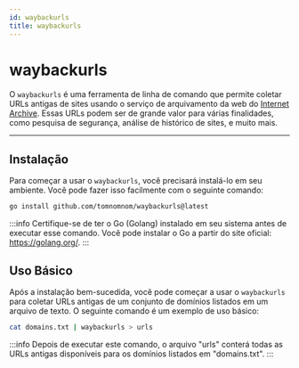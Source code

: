 ```yaml
---
id: waybackurls
title: waybackurls
---
```


# waybackurls

O `waybackurls` é uma ferramenta de linha de comando que permite coletar URLs
antigas de sites usando o serviço de arquivamento da web do [Internet Archive](https://archive.org/web/).
Essas URLs podem ser de grande valor para várias finalidades, como pesquisa de
segurança, análise de histórico de sites, e muito mais.

---

## Instalação

Para começar a usar o `waybackurls`, você precisará instalá-lo em seu ambiente.
Você pode fazer isso facilmente com o seguinte comando:

```bash
go install github.com/tomnomnom/waybackurls@latest
```

:::info
Certifique-se de ter o Go (Golang) instalado em seu sistema antes de executar
esse comando. Você pode instalar o Go a partir do site oficial:
https://golang.org/.
:::

## Uso Básico

Após a instalação bem-sucedida, você pode começar a usar o `waybackurls` para
coletar URLs antigas de um conjunto de domínios listados em um arquivo de texto.
O seguinte comando é um exemplo de uso básico:

```bash
cat domains.txt | waybackurls > urls
```

:::info
Depois de executar este comando, o arquivo "urls" conterá todas as URLs antigas
disponíveis para os domínios listados em "domains.txt".
:::

